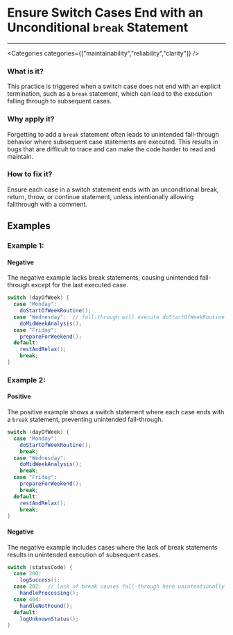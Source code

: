 

# Ensure Switch Cases End with an Unconditional `break` Statement

<Severity severity={SeverityLevels.HIGH} />

---

<Categories categories={["maintainability","reliability","clarity"]} />

### What is it?
This practice is triggered when a switch case does not end with an explicit termination, such as a `break` statement, which can lead to the execution falling through to subsequent cases.

### Why apply it?
Forgetting to add a `break` statement often leads to unintended fall-through behavior where subsequent case statements are executed. This results in bugs that are difficult to trace and can make the code harder to read and maintain.

### How to fix it?
Ensure each case in a switch statement ends with an unconditional break, return, throw, or continue statement, unless intentionally allowing fallthrough with a comment.

## Examples

### Example 1:

<!-- #example -->

#### Negative

<!-- #example_negative_description -->
The negative example lacks break statements, causing unintended fall-through except for the last executed case.

<!-- #example_negative_code -->
```java
switch (dayOfWeek) {
  case "Monday":
    doStartOfWeekRoutine();
  case "Wednesday":  // fall-through will execute doStartOfWeekRoutine and doMidWeekAnalysis
    doMidWeekAnalysis();
  case "Friday":
    prepareForWeekend();
  default:
    restAndRelax();
    break;
}
```

### Example 2:

<!-- #example -->

#### Positive

<!-- #example_positive_description -->
The positive example shows a switch statement where each case ends with a `break` statement, preventing unintended fall-through.

<!-- #example_positive_code -->
```java
switch (dayOfWeek) {
  case "Monday":
    doStartOfWeekRoutine();
    break;
  case "Wednesday":
    doMidWeekAnalysis();
    break;
  case "Friday":
    prepareForWeekend();
    break;
  default:
    restAndRelax();
    break;
}
```

#### Negative

<!-- #example_negative_description -->
The negative example includes cases where the lack of break statements results in unintended execution of subsequent cases.

<!-- #example_negative_code -->
```java
switch (statusCode) {
  case 200:
    logSuccess();
  case 202:  // lack of break causes fall-through here unintentionally
    handleProcessing();
  case 404:
    handleNotFound();
  default:
    logUnknownStatus();
}
```